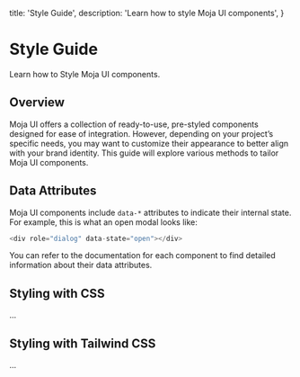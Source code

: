   title: 'Style Guide',
  description: 'Learn how to style Moja UI components',
}

# Style Guide

Learn how to Style Moja UI components.

## Overview

Moja UI offers a collection of ready-to-use, pre-styled components designed for ease of integration. However, depending on your project’s specific needs, you may want to customize their appearance to better align with your brand identity. This guide will explore various methods to tailor Moja UI components.

## Data Attributes

Moja UI components include `data-*` attributes to indicate their internal state. For example, this is what an open modal looks like:

```js
<div role="dialog" data-state="open"></div>
```

You can refer to the documentation for each component to find detailed information about their data attributes.

## Styling with CSS

...

## Styling with Tailwind CSS

...
